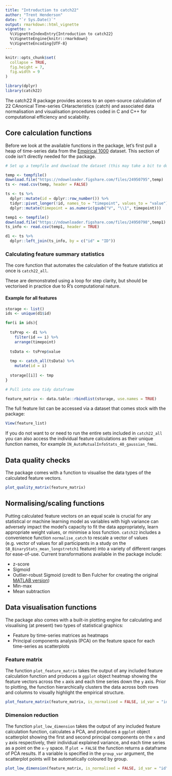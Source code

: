 ```yaml
---
title: "Introduction to catch22"
author: "Trent Henderson"
date: "`r Sys.Date()`"
output: rmarkdown::html_vignette
vignette: >
  %\VignetteIndexEntry{Introduction to catch22}
  %\VignetteEngine{knitr::rmarkdown}
  %\VignetteEncoding{UTF-8}
---
```


```r
knitr::opts_chunk$set(
  collapse = TRUE,
  fig.height = 7,
  fig.width = 9
)
```

```r
library(dplyr)
library(catch22)
```

The catch22 R package provides access to an open-source calculation of 22 CAnonical Time-series CHaracteristics (catch) and associated data normalisation and visualisation procedures coded in C and C++ for computational efficiency and scalability.

## Core calculation functions

Before we look at the available functions in the package, let's first pull a heap of time-series data from the [Empirical 1000](https://figshare.com/articles/dataset/1000_Empirical_Time_series/5436136) dataset. This section of code isn't directly needed for the package.

```r
# Set up a tempfile and download the dataset (this may take a bit to download depending on your internet)

temp <- tempfile()
download.file("https://ndownloader.figshare.com/files/24950795",temp)
ts <- read.csv(temp, header = FALSE)

ts <- ts %>%
  dplyr::mutate(id = dplyr::row_number()) %>%
  tidyr::pivot_longer(!id, names_to = "timepoint", values_to = "value") %>%
  dplyr::mutate(timepoint = as.numeric(gsub("V", "\\1", timepoint)))

temp1 <- tempfile()
download.file("https://ndownloader.figshare.com/files/24950798",temp1)
ts_info <- read.csv(temp1, header = TRUE)

d1 <- ts %>%
  dplyr::left_join(ts_info, by = c("id" = "ID"))
```

### Calculating feature summary statistics

The core function that automates the calculation of the feature statistics at once is `catch22_all`.

These are demonstrated using a loop for step clarity, but should be vectorised in practice due to R's computational nature.

#### Example for all features

```r
storage <- list()
ids <- unique(d1$id)

for(i in ids){
  
  tsPrep <- d1 %>%
    filter(id == i) %>%
    arrange(timepoint)
  
  tsData <- tsPrep$value
  
  tmp <- catch_all(tsData) %>%
    mutate(id = i)
  
  storage[[i]] <- tmp
}

# Pull into one tidy dataframe

feature_matrix <- data.table::rbindlist(storage, use.names = TRUE)
```

The full feature list can be accessed via a dataset that comes stock with the package:

```r
View(feature_list)
```

If you do not want to or need to run the entire sets included in `catch22_all` you can also access the individual feature calculations as their unique function names, for example `IN_AutoMutualInfoStats_40_gaussian_fmmi`.

## Data quality checks

The package comes with a function to visualise the data types of the calculated feature vectors.

```r
plot_quality_matrix(feature_matrix)
```

## Normalising/scaling functions

Putting calculated feature vectors on an equal scale is crucial for any statistical or machine learning model as variables with high variance can adversely impact the model's capacity to fit the data appropriately, learn appropriate weight values, or minimise a loss function. `catch22` includes a convenience function `normalise_catch` to rescale a vector of values (e.g. vector of values for all participants in a study on the `SB_BinaryStats_mean_longstretch1` feature) into a variety of different ranges for ease-of-use. Current transformations available in the package include:

* z-score
* Sigmoid
* Outlier-robust Sigmoid (credit to Ben Fulcher for creating the original [MATLAB version](https://github.com/benfulcher/hctsa))
* Min-max
* Mean subtraction

## Data visualisation functions

The package also comes with a built-in plotting engine for calculating and visualising (at present) two types of statistical graphics:

* Feature by time-series matrices as heatmaps
* Principal components analysis (PCA) on the feature space for each time-series as scatterplots

### Feature matrix

The function `plot_feature_matrix` takes the output of any included feature calculation function and produces a `ggplot` object heatmap showing the feature vectors across the `x` axis and each time series down the `y` axis. Prior to plotting, the function hierarchically clusters the data across both rows and columns to visually highlight the empirical structure.

```r
plot_feature_matrix(feature_matrix, is_normalised = FALSE, id_var = "id", method = "RobustSigmoid")
```

### Dimension reduction

The function `plot_low_dimension` takes the output of any included feature calculation function, calculates a PCA, and produces a `ggplot` object scatterplot showing the first and second principal components on the `x` and `y` axis respectively, their individual explained variance, and each time series as a point on the `x-y` space. If `plot = FALSE` the function returns a dataframe of PCA results. If a variable is specified in the `group_var` argument, the scatterplot points will be automatically coloured by group.

```r
plot_low_dimension(feature_matrix, is_normalised = FALSE, id_var = "id", group_var = NULL, method = "RobustSigmoid", plot = TRUE)
```
